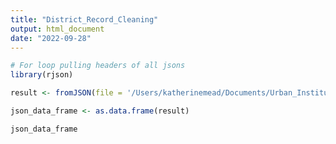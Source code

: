 ```yaml
---
title: "District_Record_Cleaning"
output: html_document
date: "2022-09-28"
---
```




```r

# For loop pulling headers of all jsons
library(rjson)

result <- fromJSON(file = '/Users/katherinemead/Documents/Urban_Institute_Files/school-districts_ccd_directory_2007.json')

json_data_frame <- as.data.frame(result)

json_data_frame


```


